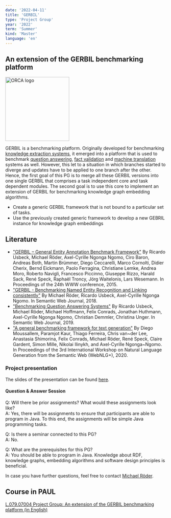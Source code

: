```yaml
---
date: '2022-04-11'
title: 'GERBIL'
type: 'Project Group'
year: '2022'
term: 'Summer'
kind: 'Master'
language: 'en'
---
```


## An extension of the GERBIL benchmarking platform

<img src="https://github.com/dice-group/orca/raw/master/docs/orca.png" alt="ORCA logo" width="200"/>

GERBIL is a benchmarking platform. Originally developed for benchmarking [knowledge extraction systems](https://github.com/dice-group/gerbil), it emerged into a platform that is used to benchmark [question answering](https://github.com/dice-group/gerbil/tree/QuestionAnswering), [fact validation](https://github.com/dice-group/gerbil/tree/KBC) and [machine translation](https://github.com/dice-group/BENG) systems as well. However, this let to a situation in which branches started to diverge and updates have to be applied to one branch after the other. Hence, the first goal of this PG is to merge all these GERBIL versions into one single GERBIL that comprises a task independent core and task dependent modules. The second goal is to use this core to implement an extension of GERBIL for benchmarking knowledge graph embedding algorithms.

* Create a generic GERBIL framework that is not bound to a particular set of tasks.
* Use the previously created generic framework to develop a new GEBRIL instance for knowledge graph embeddings

## Literature

* ["GERBIL – General Entity Annotation Benchmark Framework"]() By Ricardo Usbeck, Michael Röder, Axel-Cyrille Ngonga Ngomo, Ciro Baron, Andreas Both, Martin Brümmer, Diego Ceccarelli, Marco Cornolti, Didier Cherix, Bernd Eickmann, Paolo Ferragina, Christiane Lemke, Andrea Moro, Roberto Navigli, Francesco Piccinno, Giuseppe Rizzo, Harald Sack, René Speck, Raphaël Troncy, Jörg Waitelonis, Lars Wesemann. In Proceedings of the 24th WWW conference, 2015.
* ["GERBIL - Benchmarking Named Entity Recognition and Linking consistently"](http://www.semantic-web-journal.net/system/files/swj1671.pdf) By Michael Röder, Ricardo Usbeck, Axel-Cyrille Ngonga Ngomo. In Semantic Web Journal, 2018.
* ["Benchmarking Question Answering Systems"](http://www.semantic-web-journal.net/system/files/swj1578.pdf) By Ricardo Usbeck, Michael Röder, Michael Hoffmann, Felix Conrads, Jonathan Huthmann, Axel-Cyrille Ngonga Ngomo, Christian Demmler, Christina Unger. In Semantic Web Journal, 2019.
* ["A general benchmarking framework for text generation"](https://aclanthology.org/2020.webnlg-1.3/) By Diego Moussallem, Paramjot Kaur, Thiago Ferreira, Chris van~der Lee, Anastasia Shimorina, Felix Conrads, Michael Röder, René Speck, Claire Gardent, Simon Mille, Nikolai Ilinykh, and Axel-Cyrille Ngonga~Ngomo. In Proceedings of the 3rd International Workshop on Natural Language Generation from the Semantic Web (WebNLG+), 2020.

### Project presentation

The slides of the presentation can be found <a href="https://hobbitdata.informatik.uni-leipzig.de/teaching/projectgroups/SoSe2022/gerbil-pg.pdf">here</a>.

#### Question & Answer Session

Q: Will there be prior assignments? What would these assignments look like?<br/>
A: Yes, there will be assignments to ensure that participants are able to program in Java. To this end, the assignments will be simple Java programming tasks.

Q: Is there a seminar connected to this PG?<br/>
A: No.

Q: What are the prerequisites for this PG?<br/>
A: You should be able to program in Java. Knowledge about RDF, knowledge graphs, embedding algorithms and software design principles is beneficial.

In case you have further questions, feel free to contact [Michael Röder](https://dice-research.org/MichaelRoeder).

## Course in PAUL

[L.079.07004 Project Group: An extension of the GERBIL benchmarking platform (in English)](https://paul.uni-paderborn.de/scripts/mgrqispi.dll?APPNAME=CampusNet&PRGNAME=COURSEDETAILS&ARGUMENTS=-N000000000000001,-N000443,-N0,-N381825333260598,-N381825333281599)
